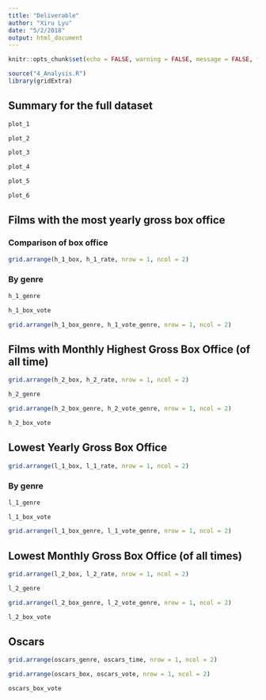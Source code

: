 ```yaml
---
title: "Deliverable"
author: "Xiru Lyu"
date: "5/2/2018"
output: html_document
---
```


```r
knitr::opts_chunk$set(echo = FALSE, warning = FALSE, message = FALSE, fig.align = 'center')

source("4_Analysis.R")
library(gridExtra)
```


## Summary for the full dataset

```r
plot_1
```

```r
plot_2
```

```r
plot_3
```

```r
plot_4
```

```r
plot_5
```

```r
plot_6
```


## Films with the most yearly gross box office

### Comparison of box office

```r
grid.arrange(h_1_box, h_1_rate, nrow = 1, ncol = 2)
```

### By genre

```r
h_1_genre
```

```r
h_1_box_vote
```

```r
grid.arrange(h_1_box_genre, h_1_vote_genre, nrow = 1, ncol = 2)
```

## Films with Monthly Highest Gross Box Office (of all time)

```r
grid.arrange(h_2_box, h_2_rate, nrow = 1, ncol = 2)
```

```r
h_2_genre
```

```r
grid.arrange(h_2_box_genre, h_2_vote_genre, nrow = 1, ncol = 2)
```

```r
h_2_box_vote
```


## Lowest Yearly Gross Box Office

```r
grid.arrange(l_1_box, l_1_rate, nrow = 1, ncol = 2)
```

### By genre

```r
l_1_genre
```

```r
l_1_box_vote
```

```r
grid.arrange(l_1_box_genre, l_1_vote_genre, nrow = 1, ncol = 2)
```


## Lowest Monthly Gross Box Office (of all times)
```r
grid.arrange(l_2_box, l_2_rate, nrow = 1, ncol = 2)
```

```r
l_2_genre
```

```r
grid.arrange(l_2_box_genre, l_2_vote_genre, nrow = 1, ncol = 2)
```

```r
l_2_box_vote
```


## Oscars

```r
grid.arrange(oscars_genre, oscars_time, nrow = 1, ncol = 2)
```

```r
grid.arrange(oscars_box, oscars_vote, nrow = 1, ncol = 2)
```

```r
oscars_box_vote
```

